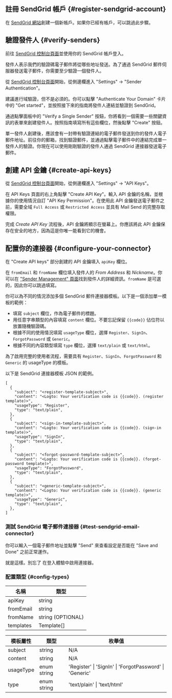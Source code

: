 ## 註冊 SendGrid 帳戶 \{#register-sendgrid-account}

在 [SendGrid 網站](https://app.sendgrid.com/)創建一個新帳戶。如果你已經有帳戶，可以跳過此步驟。

## 驗證發件人 \{#verify-senders}

前往 [SendGrid 控制台頁面](https://app.sendgrid.com/)並使用你的 SendGrid 帳戶登入。

發件人表示我們的驗證碼電子郵件將從哪些地址發送。為了通過 SendGrid 郵件伺服器發送電子郵件，你需要至少驗證一個發件人。

從 [SendGrid 控制台頁面](https://app.sendgrid.com/)開始，從側邊欄進入 "Settings" -> "Sender Authentication"。

建議進行域驗證，但不是必須的。你可以點擊 "Authenticate Your Domain" 卡片中的 "Get started"，並按照接下來的指南將發件人連結並驗證到 SendGrid。

通過點擊面板中的 "Verify a Single Sender" 按鈕，你將看到一個需要一些關鍵資訊的表單來創建發件人。按照指南填寫所有這些欄位，然後點擊 "Create" 按鈕。

單一發件人創建後，應該會有一封帶有驗證連結的電子郵件發送到你的發件人電子郵件地址。前往你的郵箱，找到驗證郵件，並通過點擊電子郵件中的連結完成單一發件人的驗證。你現在可以使用剛剛驗證的發件人通過 SendGrid 連接器發送電子郵件。

## 創建 API 金鑰 \{#create-api-keys}

從 [SendGrid 控制台頁面](https://app.sendgrid.com/)開始，從側邊欄進入 "Settings" -> "API Keys"。

在 API Keys 頁面的右上角點擊 "Create API Key"。輸入 API 金鑰的名稱，並根據你的使用情況自訂 "API Key Permission"。在使用此 API 金鑰發送電子郵件之前，需要全域 `Full Access` 或 `Restricted Access` 並具有 Mail Send 的完整存取權限。

完成 _Create API Key_ 流程後，API 金鑰將顯示在螢幕上。你應該將此 API 金鑰保存在安全的地方，因為這是你唯一能看到它的機會。

## 配置你的連接器 \{#configure-your-connector}

在 "Create API keys" 部分創建的 API 金鑰填入 `apiKey` 欄位。

在 `fromEmail` 和 `fromName` 欄位填入發件人的 _From Address_ 和 _Nickname_。你可以在 ["Sender Management" 頁面](https://mc.sendgrid.com/senders)找到發件人的詳細資訊。`fromName` 是可選的，因此你可以跳過填寫。

你可以為不同的情況添加多個 SendGrid 郵件連接器模板。以下是一個添加單一模板的範例：

- 填寫 `subject` 欄位，作為電子郵件的標題。
- 用任意字串類型的內容填寫 `content` 欄位。不要忘記保留 `{{code}}` 佔位符以放置隨機驗證碼。
- 根據不同的使用情況填寫 `usageType` 欄位，選擇 `Register`、`SignIn`、`ForgotPassword` 或 `Generic`。
- 根據不同的內容類型填寫 `type` 欄位，選擇 `text/plain` 或 `text/html`。

為了啟用完整的使用者流程，需要具有 `Register`、`SignIn`、`ForgotPassword` 和 `Generic` 的 usageType 的模板。

以下是 SendGrid 連接器模板 JSON 的範例。

```jsonc
[
  {
    "subject": "<register-template-subject>",
    "content": "<Logto: Your verification code is {{code}}. (register template)>",
    "usageType": "Register",
    "type": "text/plain",
  },
  {
    "subject": "<sign-in-template-subject>",
    "content": "<Logto: Your verification code is {{code}}. (sign-in template)>",
    "usageType": "SignIn",
    "type": "text/plain",
  },
  {
    "subject": "<forgot-password-template-subject>",
    "content": "<Logto: Your verification code is {{code}}. (forgot-password template)>",
    "usageType": "ForgotPassword",
    "type": "text/plain",
  },
  {
    "subject": "<generic-template-subject>",
    "content": "<Logto: Your verification code is {{code}}. (generic template)>",
    "usageType": "Generic",
    "type": "text/plain",
  },
]
```

### 測試 SendGrid 電子郵件連接器 \{#test-sendgrid-email-connector}

你可以輸入一個電子郵件地址並點擊 "Send" 來查看設定是否能在 "Save and Done" 之前正常運作。

就是這樣。別忘了 <MainSiteUrl href="/connectors/email-connectors/#enable-email-address-for-end-user-flows">在登入體驗中啟用連接器</MainSiteUrl>。

### 配置類型 \{#config-types}

| 名稱      | 類型              |
| --------- | ----------------- |
| apiKey    | string            |
| fromEmail | string            |
| fromName  | string (OPTIONAL) |
| templates | Template[]        |

| 模板屬性  | 類型        | 枚舉值                                                  |
| --------- | ----------- | ------------------------------------------------------- |
| subject   | string      | N/A                                                     |
| content   | string      | N/A                                                     |
| usageType | enum string | 'Register' \| 'SignIn' \| 'ForgotPassword' \| 'Generic' |
| type      | enum string | 'text/plain' \| 'text/html'                             |
